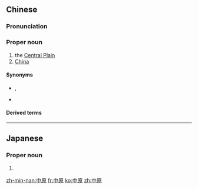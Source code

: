 ==Chinese==
{{zh-forms|lit=central plain}}

===Pronunciation===
{{zh-pron
|m=Zhōngyuán
|c=zung1 jyun4
|h=pfs=Chûng-ngièn
|mn=Tiong-goân
|cat=pn
}}

===Proper noun===
{{zh-proper noun}}

# the [[w:Zhongyuan|Central Plain]] {{gloss|area on the lower reaches of the Yellow River which formed the cradle of Chinese civilization}}
# [[China]]

====Synonyms====
* {{sense|Central Plain}} {{zh-l|中土}}, {{zh-l|中州}}
* {{sense|China}} {{zh-l|中國}}

====Derived terms====
{{zh-der|中原音韻}}

----

==Japanese==
{{ja-kanjitab|なか|はら|yomi=kun}}

===Proper noun===
{{ja-pos|なかはら|proper}}

# {{surname|lang=ja|sort=なかはら}}

[[zh-min-nan:中原]]
[[fr:中原]]
[[ko:中原]]
[[zh:中原]]
